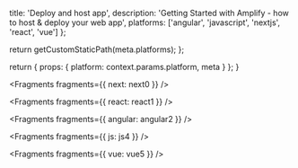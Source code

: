 
  title: 'Deploy and host app',
  description:
    'Getting Started with Amplify - how to host & deploy your web app',
  platforms: ['angular', 'javascript', 'nextjs', 'react', 'vue']
};

  return getCustomStaticPath(meta.platforms);
};

  return {
    props: {
      platform: context.params.platform,
      meta
    }
  };
}


<Fragments fragments={{ next: next0 }} />


<Fragments fragments={{ react: react1 }} />


<Fragments fragments={{ angular: angular2 }} />


<Fragments fragments={{ js: js4 }} />


<Fragments fragments={{ vue: vue5 }} />
